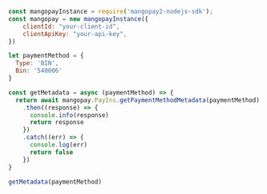   
```javascript NodeJS  
const mangopayInstance = require('mangopay2-nodejs-sdk');
const mangopay = new mangopayInstance({
    clientId: "your-client-id",
    clientApiKey: "your-api-key",
})

let paymentMethod = {
  Type: 'BIN',
  Bin: '540006'
}

const getMetadata = async (paymentMethod) => {
  return await mangopay.PayIns.getPaymentMethodMetadata(paymentMethod)
    .then((response) => {
      console.info(response)
      return response
    })
    .catch((err) => {
      console.log(err)
      return false
    })
}

getMetadata(paymentMethod)  
```